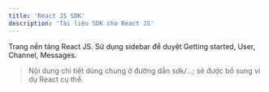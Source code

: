 ```yaml
---
title: 'React JS SDK'
description: 'Tài liệu SDK cho React JS'
---
```


Trang nền tảng React JS. Sử dụng sidebar để duyệt Getting started, User, Channel, Messages.

> Nội dung chi tiết dùng chung ở đường dẫn sdk/...; sẽ được bổ sung ví dụ React cụ thể.
